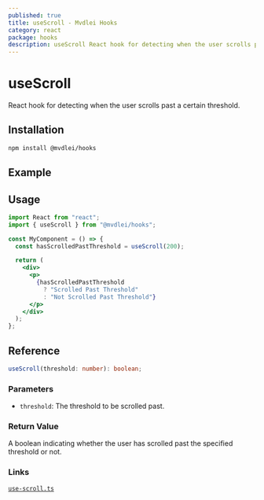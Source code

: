```yaml
---
published: true
title: useScroll - Mvdlei Hooks
category: react
package: hooks
description: useScroll React hook for detecting when the user scrolls past a certain threshold.
---
```


# useScroll

React hook for detecting when the user scrolls past a certain threshold.

## Installation

```bash
npm install @mvdlei/hooks
```

## Example

## Usage

```jsx
import React from "react";
import { useScroll } from "@mvdlei/hooks";

const MyComponent = () => {
  const hasScrolledPastThreshold = useScroll(200);

  return (
    <div>
      <p>
        {hasScrolledPastThreshold
          ? "Scrolled Past Threshold"
          : "Not Scrolled Past Threshold"}
      </p>
    </div>
  );
};
```

## Reference

```ts
useScroll(threshold: number): boolean;
```

### Parameters

- `threshold`: The threshold to be scrolled past.

### Return Value

A boolean indicating whether the user has scrolled past the specified threshold or not.

### Links

[`use-scroll.ts`](https://github.com/m10rten/suite/tree/main/packages/hooks/src/use-scroll.ts)
